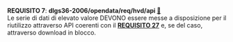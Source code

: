 ::: {#req-7 .callout-important appearance="simple" icon=false}
[**REQUISITO 7**]{.testo-rosso}: **dlgs36-2006/opendata/req/hvd/api ** [🔗](#req-7){.link-req}<br>
Le serie di dati di elevato valore DEVONO essere messe a disposizione per il riutilizzo attraverso API coerenti con il [**REQUISITO 27**](capitolo-7.qmd#req-27){.testo-rosso} e, se del caso, attraverso download in blocco.
:::
